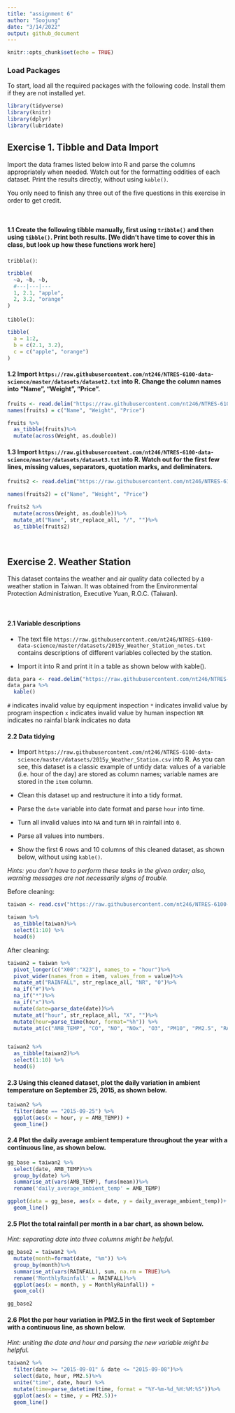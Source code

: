 ```yaml
---
title: "assignment 6"
author: "Soojung"
date: "3/14/2022"
output: github_document
---
```


```r
knitr::opts_chunk$set(echo = TRUE)
```

### Load Packages 
To start, load all the required packages with the following code. Install them if they are not installed yet.

```r
library(tidyverse)
library(knitr)
library(dplyr)
library(lubridate)
```



## Exercise 1. Tibble and Data Import
Import the data frames listed below into R and parse the columns appropriately when needed. Watch out for the formatting oddities of each dataset. Print the results directly, without using `kable()`.

You only need to finish any three out of the five questions in this exercise in order to get credit.

<br>

#### 1.1 Create the following tibble manually, first using `tribble()` and then using `tibble()`. Print both results. [We didn’t have time to cover this in class, but look up how these functions work here]

`tribble()`:

```r
tribble(
  ~a, ~b, ~b,
  #---|---|---
  1, 2.1, "apple",
  2, 3.2, "orange"
)
```

`tibble()`:

```r
tibble(
  a = 1:2, 
  b = c(2.1, 3.2), 
  c = c("apple", "orange")
)
```
#### 1.2 Import `https://raw.githubusercontent.com/nt246/NTRES-6100-data-science/master/datasets/dataset2.txt` into R. Change the column names into “Name”, “Weight”, “Price”.

```r
fruits <- read.delim("https://raw.githubusercontent.com/nt246/NTRES-6100-data-science/master/datasets/dataset2.txt", header=FALSE, sep=",")
names(fruits) = c("Name", "Weight", "Price")

fruits %>%
  as_tibble(fruits)%>%
  mutate(across(Weight, as.double))
```

#### 1.3 Import `https://raw.githubusercontent.com/nt246/NTRES-6100-data-science/master/datasets/dataset3.txt` into R. Watch out for the first few lines, missing values, separators, quotation marks, and deliminaters.

```r
fruits2 <- read.delim("https://raw.githubusercontent.com/nt246/NTRES-6100-data-science/master/datasets/dataset3.txt", skip = 3, header = FALSE, sep=";", na = c("?","Not Available"))

names(fruits2) = c("Name", "Weight", "Price")

fruits2 %>%
  mutate(across(Weight, as.double))%>%
  mutate_at("Name", str_replace_all, "/", "")%>%
  as_tibble(fruits2)
```

<br>

## Exercise 2. Weather Station
This dataset contains the weather and air quality data collected by a weather station in Taiwan. It was obtained from the Environmental Protection Administration, Executive Yuan, R.O.C. (Taiwan).

<br>

#### 2.1 Variable descriptions

* The text file `https://raw.githubusercontent.com/nt246/NTRES-6100-data-science/master/datasets/2015y_Weather_Station_notes.txt` contains descriptions of different variables collected by the station.

* Import it into R and print it in a table as shown below with kable().


```r
data_para <- read.delim("https://raw.githubusercontent.com/nt246/NTRES-6100-data-science/master/datasets/2015y_Weather_Station_notes.txt", sep="-")
data_para %>%
  kable()
```

`#` indicates invalid value by equipment inspection 
`*` indicates invalid value by program inspection
`x` indicates invalid value by human inspection
`NR` indicates no rainfal
blank indicates no data

#### 2.2 Data tidying

* Import `https://raw.githubusercontent.com/nt246/NTRES-6100-data-science/master/datasets/2015y_Weather_Station.csv` into R. As you can see, this dataset is a classic example of untidy data: values of a variable (i.e. hour of the day) are stored as column names; variable names are stored in the `item` column.

* Clean this dataset up and restructure it into a tidy format.

* Parse the `date` variable into date format and parse `hour` into time.

* Turn all invalid values into `NA` and turn `NR` in rainfall into `0`.

* Parse all values into numbers.

* Show the first 6 rows and 10 columns of this cleaned dataset, as shown below, without using `kable()`.

*Hints: you don’t have to perform these tasks in the given order; also, warning messages are not necessarily signs of trouble.*


Before cleaning: 

```r
taiwan <- read.csv("https://raw.githubusercontent.com/nt246/NTRES-6100-data-science/master/datasets/2015y_Weather_Station.csv")

taiwan %>%
  as_tibble(taiwan)%>%
  select(1:10) %>%
  head(6)
```
After cleaning: 

```r
taiwan2 = taiwan %>%
  pivot_longer(c("X00":"X23"), names_to = "hour")%>%
  pivot_wider(names_from = item, values_from = value)%>%
  mutate_at("RAINFALL", str_replace_all, "NR", "0")%>%
  na_if("#")%>%
  na_if("*")%>%
  na_if("x")%>%
  mutate(date=parse_date(date))%>%
  mutate_at("hour", str_replace_all, "X", "")%>%
  mutate(hour=parse_time(hour, format="%h")) %>%
  mutate_at(c("AMB_TEMP", "CO", "NO", "NOx", "O3", "PM10", "PM2.5", "RAINFALL", "RH", "SO2", "WD_HR", "WIND_DIREC", "WIND_SPEED"), as.double)


taiwan2 %>%
  as_tibble(taiwan2)%>%
  select(1:10) %>%
  head(6)
```

#### 2.3 Using this cleaned dataset, plot the daily variation in ambient temperature on September 25, 2015, as shown below.


```r
taiwan2 %>%
  filter(date == "2015-09-25") %>%
  ggplot(aes(x = hour, y = AMB_TEMP)) +
  geom_line()
```

#### 2.4 Plot the daily average ambient temperature throughout the year with a continuous line, as shown below.


```r
gg_base = taiwan2 %>%
  select(date, AMB_TEMP)%>%
  group_by(date) %>%
  summarise_at(vars(AMB_TEMP), funs(mean))%>%
  rename('daily_average_ambient_temp' = AMB_TEMP)

ggplot(data = gg_base, aes(x = date, y = daily_average_ambient_temp))+
  geom_line()
```

#### 2.5 Plot the total rainfall per month in a bar chart, as shown below.

*Hint: separating date into three columns might be helpful.*
```r
gg_base2 = taiwan2 %>%
  mutate(month=format(date, "%m")) %>%
  group_by(month)%>%
  summarise_at(vars(RAINFALL), sum, na.rm = TRUE)%>%
  rename('MonthlyRainfall' = RAINFALL)%>%
  ggplot(aes(x = month, y = MonthlyRainfall)) +
  geom_col() 

gg_base2


```

#### 2.6 Plot the per hour variation in PM2.5 in the first week of September with a continuous line, as shown below.

*Hint: uniting the date and hour and parsing the new variable might be helpful.*

```r
taiwan2 %>%
  filter(date >= "2015-09-01" & date <= "2015-09-08")%>%
  select(date, hour, PM2.5)%>%
  unite("time", date, hour) %>%
  mutate(time=parse_datetime(time, format = "%Y-%m-%d_%H:%M:%S"))%>%
  ggplot(aes(x = time, y = PM2.5))+
  geom_line()

```
